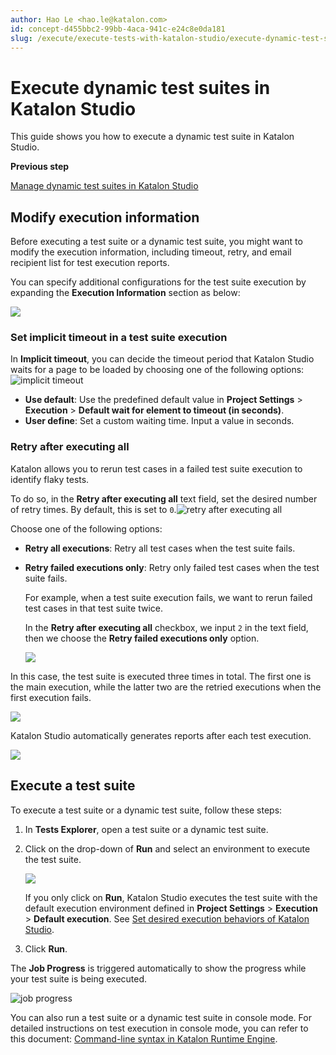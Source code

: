 ```yaml
---
author: Hao Le <hao.le@katalon.com>
id: concept-d455bbc2-99bb-4aca-941c-e24c8e0da181
slug: /execute/execute-tests-with-katalon-studio/execute-dynamic-test-suites-in-katalon-studio
---
```


# Execute dynamic test suites in Katalon Studio

This guide shows you how to execute a dynamic test suite in Katalon Studio.

**Previous step**  


[Manage dynamic test suites in Katalon Studio](/organize/manage-tests/dynamic-test-suite/manage-dynamic-test-suites-in-katalon-studio)

## Modify execution information

Before executing a test suite or a dynamic test suite, you might want to modify the execution information, including timeout, retry, and email recipient list for test execution reports.

You can specify additional configurations for the test suite execution by expanding the **Execution Information** section as below:

<img src="/doc_images/Documents/Execute/Execute_tests_in_Katalon_Studio/execute-a-test-suite/image/ks-execution-information.png" width={700} />

### Set implicit timeout in a test suite execution

In **Implicit timeout**, you can decide the timeout period that Katalon Studio waits for a page to be loaded by choosing one of the following options:<img src="https://github.com/katalon-studio/docs-images/raw/master/katalon-studio/docs/create-test-suite/implicit-timeout.png" width={500} alt="implicit timeout" />

-   **Use default**: Use the predefined default value in **Project Settings** &gt; **Execution** &gt; **Default wait for element to timeout \(in seconds\)**.
-   **User define**: Set a custom waiting time. Input a value in seconds.

### Retry after executing all

Katalon allows you to rerun test cases in a failed test suite execution to identify flaky tests.

To do so, in the **Retry after executing all** text field, set the desired number of retry times. By default, this is set to <code>0</code>.<img src="https://github.com/katalon-studio/docs-images/raw/master/katalon-studio/docs/dynamic-test-suite-ks/KS-DYNAMIC-Retry-options.png" width={350} alt="retry after executing all" />

Choose one of the following options:

-   **Retry all executions**: Retry all test cases when the test suite fails.
-   **Retry failed executions only**: Retry only failed test cases when the test suite fails.

    For example, when a test suite execution fails, we want to rerun failed test cases in that test suite twice.

    In the **Retry after executing all** checkbox, we input <code>2</code> in the text field, then we choose the **Retry failed executions only** option.

    <img src="/doc_images/Documents/Execute/Execute_tests_in_Katalon_Studio/execute-a-test-suite/image/ks-retry-failed-executions-only.png" width={350} />


In this case, the test suite is executed three times in total. The first one is the main execution, while the latter two are the retried executions when the first execution fails.

<img src="/doc_images/Documents/Execute/Execute_tests_in_Katalon_Studio/execute-a-test-suite/image/ks-retry-progress.png" width={600} />

Katalon Studio automatically generates reports after each test execution.

<img src="/doc_images/Documents/Execute/Execute_tests_in_Katalon_Studio/execute-a-test-suite/image/ks-report-retry.png" width={500} />

## Execute a test suite

To execute a test suite or a dynamic test suite, follow these steps:

1.  In **Tests Explorer**, open a test suite or a dynamic test suite.

2.  Click on the drop-down of **Run** and select an environment to execute the test suite.

    <img src="/doc_images/Documents/Execute/Execute_tests_in_Katalon_Studio/execute-a-test-case/image/ks-execute-test-suite.png" width={250} />

    If you only click on **Run**, Katalon Studio executes the test suite with the default execution environment defined in **Project Settings** &gt; **Execution** &gt; **Default execution**. See [Set desired execution behaviors of Katalon Studio](/create-tests/manage-projects/project-settings/set-desired-execution-behaviors-of-katalon-studio).

3.  Click **Run**.


The **Job Progress** is triggered automatically to show the progress while your test suite is being executed.

<img src="https://github.com/katalon-studio/docs-images/raw/master/katalon-studio/docs/create-test-suite/job-progress.png" width={600} alt="job progress" />

You can also run a test suite or a dynamic test suite in console mode. For detailed instructions on test execution in console mode, you can refer to this document: [Command-line syntax in Katalon Runtime Engine](/execute/katalon-runtime-engine/command-line-syntax-in-katalon-runtime-engine).